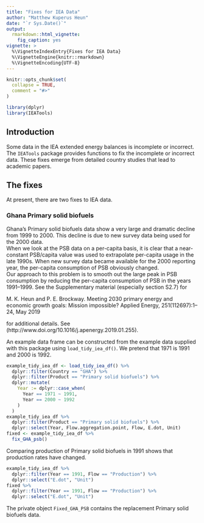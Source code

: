 ```yaml
---
title: "Fixes for IEA Data"
author: "Matthew Kuperus Heun"
date: "`r Sys.Date()`"
output: 
  rmarkdown::html_vignette:
    fig_caption: yes
vignette: >
  %\VignetteIndexEntry{Fixes for IEA Data}
  %\VignetteEngine{knitr::rmarkdown}
  %\VignetteEncoding{UTF-8}
---
```


```r
knitr::opts_chunk$set(
  collapse = TRUE,
  comment = "#>"
)
```

```r
library(dplyr)
library(IEATools)
```

## Introduction

Some data in the IEA extended energy balances is incomplete or incorrect.
The `IEATools` package provides functions to fix the incomplete or incorrect data.
These fixes emerge from detailed country studies that lead to academic papers.


## The fixes

At present, there are two fixes to IEA data.


### Ghana Primary solid biofuels

Ghana's Primary solid biofuels data show a very large and dramatic decline from 1999 to 2000.
This decline is due to new survey data being used for the 2000 data.  
When we look at the PSB data on a per-capita basis, it is clear that 
a near-constant PSB/capita value was used to extrapolate per-capita usage in the late 1990s.
When new survey data became available for the 2000 reporting year, 
the per-capita consumption of PSB obviously changed.  
Our approach to this problem is to smooth out the large peak in PSB consumption 
by reducing the per-capita consumption of PSB
in the years 1991--1999.
See the Supplementary material (especially section S2.7) for   

M. K. Heun and P. E. Brockway. 
Meeting 2030 primary energy and economic growth goals: Mission impossible? 
Applied Energy, 251(112697):1–24, May 2019

for additional details. 
See (http://www.doi.org/10.1016/j.apenergy.2019.01.255).

An example data frame can be constructed 
from the example data supplied with this package
using `load_tidy_iea_df()`.
We pretend that 1971 is 1991 and 2000 is 1992.

```r
example_tidy_iea_df <- load_tidy_iea_df() %>% 
  dplyr::filter(Country == "GHA") %>% 
  dplyr::filter(Product == "Primary solid biofuels") %>% 
  dplyr::mutate(
    Year := dplyr::case_when(
      Year == 1971 ~ 1991,
      Year == 2000 ~ 1992
    )
  ) 
example_tidy_iea_df %>% 
  dplyr::filter(Product == "Primary solid biofuels") %>% 
  dplyr::select(Year, Flow.aggregation.point, Flow, E.dot, Unit)
fixed <- example_tidy_iea_df %>% 
  fix_GHA_psb()
```

Comparing production of Primary solid biofuels in 1991
shows that production rates have changed.

```r
example_tidy_iea_df %>% 
  dplyr::filter(Year == 1991, Flow == "Production") %>% 
  dplyr::select("E.dot", "Unit")
fixed %>% 
  dplyr::filter(Year == 1991, Flow == "Production") %>% 
  dplyr::select("E.dot", "Unit")
```

The private object `Fixed_GHA_PSB` contains the replacement Primary solid biofuels data.



